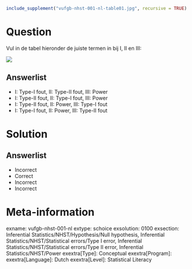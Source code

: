 ```r
include_supplement("vufgb-nhst-001-nl-table01.jpg", recursive = TRUE)
```

Question
========
  
Vul in de tabel hieronder de juiste termen in bij I, II en III:

![](vufgb-nhst-001-nl-table01.jpg)


  
Answerlist
----------
* I: Type-I fout, II: Type-II fout, III: Power
* I: Type-II fout, II: Type-I fout, III: Power
* I: Type-II fout, II: Power, III: Type-I fout
* I: Type-I fout, II: Power, III: Type-II fout

Solution
========

Answerlist
----------
* Incorrect
* Correct
* Incorrect
* Incorrect

Meta-information
================
exname: vufgb-nhst-001-nl
extype: schoice
exsolution: 0100
exsection: Inferential Statistics/NHST/Hypothesis/Null hypothesis, Inferential Statistics/NHST/Statistical errors/Type I error, Inferential Statistics/NHST/Statistical errors/Type II error, Inferential Statistics/NHST/Power
exextra[Type]: Conceptual
exextra[Program]: 
exextra[Language]: Dutch
exextra[Level]: Statistical Literacy
